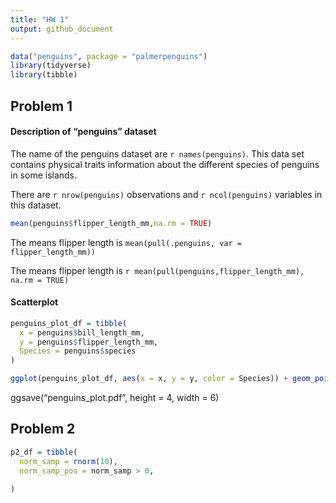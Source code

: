 ```yaml
---
title: "HW 1"
output: github_document
---
```


```r
data("penguins", package = "palmerpenguins")
library(tidyverse)
library(tibble)
```


## Problem 1

#### Description of "penguins" dataset

The name of the penguins dataset are `r names(penguins)`.
This data set contains physical traits information about the different species of penguins in some islands. 


There are `r nrow(penguins)` observations and `r ncol(penguins)` variables in this dataset. 


```r
mean(penguins$flipper_length_mm,na.rm = TRUE)
```


The means flipper length is `mean(pull(.penguins, var = flipper_length_mm))`

The means flipper length is `r mean(pull(penguins,flipper_length_mm), na.rm = TRUE)`


#### Scatterplot

```r

penguins_plot_df = tibble(
  x = penguins$bill_length_mm,
  y = penguins$flipper_length_mm,
  Species = penguins$species
)

ggplot(penguins_plot_df, aes(x = x, y = y, color = Species)) + geom_point()
```

ggsave("penguins_plot.pdf", height = 4, width = 6)



## Problem 2

```r
p2_df = tibble(
  norm_samp = rnorm(10),
  norm_samp_pos = norm_samp > 0,
  
)
```


